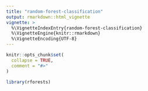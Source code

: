```yaml
---
title: "random-forest-classification"
output: rmarkdown::html_vignette
vignette: >
  %\VignetteIndexEntry{random-forest-classification}
  %\VignetteEngine{knitr::rmarkdown}
  %\VignetteEncoding{UTF-8}
---
```


```r
knitr::opts_chunk$set(
  collapse = TRUE,
  comment = "#>"
)
```

```r
library(rforests)
```
